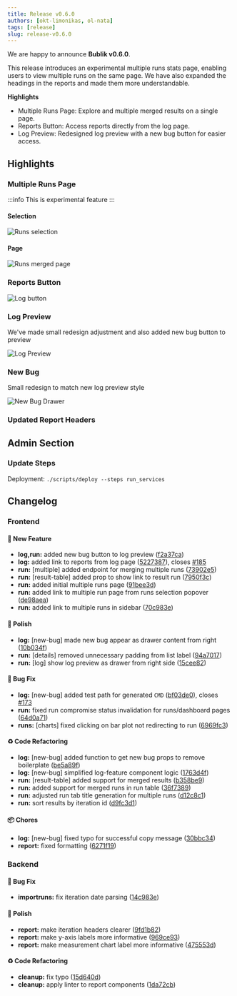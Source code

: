 ```yaml
---
title: Release v0.6.0
authors: [okt-limonikas, ol-nata]
tags: [release]
slug: release-v0.6.0
---
```


We are happy to announce **Bublik v0.6.0**.

This release introduces an experimental multiple runs stats page, enabling users to view multiple runs on the same page. We have also expanded the headings in the reports and made them more understandable.

**Highlights**
- Multiple Runs Page: Explore and multiple merged results on a single page.
- Reports Button: Access reports directly from the log page.
- Log Preview: Redesigned log preview with a new bug button for easier access.

<!--truncate-->

## Highlights

### Multiple Runs Page

:::info
  This is experimental feature
:::

#### Selection

![Runs selection](./img/runs-multiple.png)

####  Page

![Runs merged page](./img/multiple-page.png)

### Reports Button

![Log button](./img/log-reports-button.png)

### Log Preview

We've made small redesign adjustment and also added new bug button to preview

![Log Preview](./img/log-preview.png)

### New Bug

Small redesign to match new log preview style

![New Bug Drawer](./img/new-bug-drawer.png)

### Updated Report Headers

## Admin Section

### Update Steps

Deployment: `./scripts/deploy --steps run_services`

## Changelog

### Frontend

#### 🚀 New Feature

* **log,run:** added new bug button to log preview ([f2a37ca](https://github.com/ts-factory/bublik-ui/commit/f2a37cae13f1848f95bdd9030e79142379a169ea))
* **log:** added link to reports from log page ([5227387](https://github.com/ts-factory/bublik-ui/commit/52273874e2ed12d04d71848e78fea280a053a1cb)), closes [#185](https://github.com/ts-factory/bublik-ui/issues/185)
* **run:** [multiple] added endpoint for merging multiple runs ([73902e5](https://github.com/ts-factory/bublik-ui/commit/73902e58e613f6affb409e3a52b7e56991cbb04b))
* **run:** [result-table] added prop to show link to result run ([7950f3c](https://github.com/ts-factory/bublik-ui/commit/7950f3cc748d9b241010ceb242e88871767563f8))
* **run:** added initial multiple runs page ([91bee3d](https://github.com/ts-factory/bublik-ui/commit/91bee3d88d06e139c3eadb966de35d09c0365bdf))
* **run:** added link to multiple run page from runs selection popover ([de98aea](https://github.com/ts-factory/bublik-ui/commit/de98aeaa64cfae42fea6c728913a4e172005ab16))
* **run:** added link to multiple runs in sidebar ([70c983e](https://github.com/ts-factory/bublik-ui/commit/70c983e558a36267093490078a55e41bb2c37103))

#### 💅 Polish

* **log:** [new-bug] made new bug appear as drawer content from right ([10b034f](https://github.com/ts-factory/bublik-ui/commit/10b034f44679a1e23be01f6394be9637cd382915))
* **run:** [details] removed unnecessary padding from list label ([94a7017](https://github.com/ts-factory/bublik-ui/commit/94a70173683f052f13b74b764555d79105059e6f))
* **run:** [log] show log preview as drawer from right side ([15cee82](https://github.com/ts-factory/bublik-ui/commit/15cee823ecf3ec497a13710a202280cb7b24d7d5))

#### 🐛 Bug Fix

* **log:** [new-bug] added test path for generated `CMD` ([bf03de0](https://github.com/ts-factory/bublik-ui/commit/bf03de0118d2b6d674a496aa64c0eee27cff6719)), closes [#173](https://github.com/ts-factory/bublik-ui/issues/173)
* **run:** fixed run compromise status invalidation for runs/dashboard pages ([64d0a71](https://github.com/ts-factory/bublik-ui/commit/64d0a71fb7789a0852dec32968a53521bd0a8633))
* **runs:** [charts] fixed clicking on bar plot not redirecting to run ([6969fc3](https://github.com/ts-factory/bublik-ui/commit/6969fc3a350e555c2b2fb2efe73cf06b606cd02c))

#### ♻ Code Refactoring

* **log:** [new-bug] added function to get new bug props to remove boilerplate ([be5a89f](https://github.com/ts-factory/bublik-ui/commit/be5a89fcf4d192247ec7c2d308e78f5ed7be063d))
* **log:** [new-bug] simplified log-feature component logic ([1763d4f](https://github.com/ts-factory/bublik-ui/commit/1763d4f75d819dfe065d4ca06fd224b1d202e16f))
* **run:** [result-table] added support for merged results ([b358be9](https://github.com/ts-factory/bublik-ui/commit/b358be99fe7f02da78be2ec84e75e1260cb5cae5))
* **run:** added support for merged runs in run table ([36f7389](https://github.com/ts-factory/bublik-ui/commit/36f7389166731820bded8f8b7b53c2bee3b455db))
* **run:** adjusted run tab title generation for multiple runs ([d12c8c1](https://github.com/ts-factory/bublik-ui/commit/d12c8c1f45aa2db2f40674ccf358081f574fef68))
* **run:** sort results by iteration id ([d9fc3d1](https://github.com/ts-factory/bublik-ui/commit/d9fc3d16db2923908b9700c788cdc84c00698bd5))

#### 📦 Chores

* **log:** [new-bug] fixed typo for successful copy message ([30bbc34](https://github.com/ts-factory/bublik-ui/commit/30bbc3421a4b838020581247fd6cd087f43783f5))
* **report:** fixed formatting ([6271f19](https://github.com/ts-factory/bublik-ui/commit/6271f19ac205e6579551a2e72ecc79f507f7ebfc))

### Backend

#### 🐛 Bug Fix

* **importruns:** fix iteration date parsing ([14c983e](https://github.com/ts-factory/bublik/commit/14c983e61bd72e1ac789ff47aef1ba40381872be))

#### 💅 Polish

* **report:** make iteration headers clearer ([9fd1b82](https://github.com/ts-factory/bublik/commit/9fd1b820fd7a28769b1c68dadf9a7c35a4080b84))
* **report:** make y-axis labels more informative ([969ce93](https://github.com/ts-factory/bublik/commit/969ce9365ddae8a7ea3669d123886f01b864dd11))
* **report:** make measurement chart label more informative ([475553d](https://github.com/ts-factory/bublik/commit/475553d111b8c38396f79516ff32b459b7858120))

#### ♻ Code Refactoring

* **cleanup:** fix typo ([15d640d](https://github.com/ts-factory/bublik/commit/15d640d659f36a3dea014487e92cf1ee16225bd2))
* **cleanup:** apply linter to report components ([1da72cb](https://github.com/ts-factory/bublik/commit/1da72cb2c015a00c951c42062c0ec7912a424b93))
